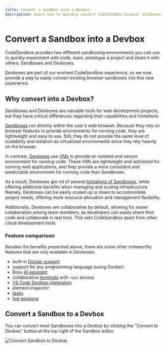 ```yaml
---
title: Convert a Sandbox into a Devbox
description: Learn how to quickly convert CodeSandbox browser sandboxes into the new, VM-powered Devboxes.
---
```


# Convert a Sandbox into a Devbox

CodeSandbox provides two different sandboxing environments you can use to quickly experiment with code, learn, prototype a project and share it with others: Sandboxes and Devboxes.

Devboxes are part of our evolved CodeSandbox experience, so we now provide a way to easily convert existing browser sandboxes into this new experience.

## Why convert into a Devbox?

Sandboxes and Devboxes are valuable tools for web development projects, but they have critical differences regarding their capabilities and limitations.

[Sandboxes](/learn/sandboxes/editor-features) run directly within the user's web browser. Because they rely on browser features to provide environments for running code, they are lightweight and easy to use. Still, they do not provide the same level of scalability and isolation as virtualized environments since they rely heavily on the browser.

In contrast, [Devboxes](/learn/devboxes/overview) use [VMs](/learn/environment/vm) to provide an isolated and secure environment for running code. These VMs are lightweight and optimized for running web applications, and they provide a more consistent and predictable environment for running code than Sandboxes.

As a result, Devboxes get rid of several [limitations of Sandboxes](/faq#are-there-any-limitations-with-sandboxes), while offering additional benefits when managing and scaling infrastructure. Namely, Devboxes can be easily scaled up or down to accommodate project needs, offering more resource allocation and management flexibility.

Additionally, Devboxes are collaborative by default, allowing for easier collaboration among team members, as developers can easily share their code and collaborate in real time. This sets CodeSandbox apart from other cloud development tools.

### Feature comparison

Besides the benefits presented above, there are some other noteworthy features that are only available in Devboxes:

- built-in [Docker support](/learn/environment/docker)
- support for any programming language (using Docker)
- Boxy [AI assistant](/learn/boxy/overview)
- collaborative [terminals](/learn/repositories/terminal) with `root` access
- [VS Code Desktop integration](/learn/getting-started/setting-up-vscode)
- element inspector
- [tasks](/learn/repositories/task)
- [live sessions](/learn/devboxes/live-sessions)

## Convert a Sandbox to a Devbox

You can convert most Sandboxes into a Devbox by clicking the "Convert to Devbox" button at the top right of the Sandbox editor.

![Convert Sandbox to Devbox](https://assets.codesandbox.io/images/convert-sandbox-to-devbox.jpg)
